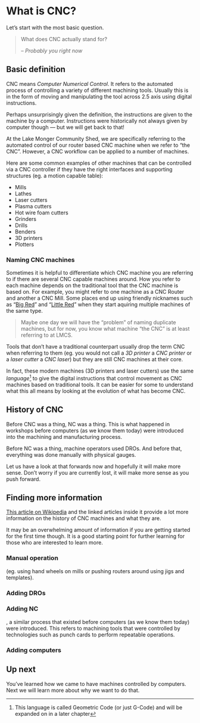# What is CNC?

Let's start with the most basic question.

> What does CNC actually stand for?
>
> -- <cite>Probably you right now</cite>

## Basic definition

CNC means *Computer Numerical Control*. It refers to the automated process of controlling a variety of different machining tools. Usually this is in the form of moving and manipulating the tool across 2.5 axis using digital instructions.

Perhaps unsurprisingly given the definition, the instructions are given to the machine by a computer. Instructions were historically not always given by computer though — but we will get back to that!

At the Lake Monger Community Shed, we are specifically referring to the automated control of our router based CNC machine when we refer to "the CNC". However, a CNC workflow can be applied to a number of machines.

Here are some common examples of other machines that can be controlled via a CNC controller if they have the right interfaces and supporting structures (eg. a motion capable table):

* Mills
* Lathes
* Laser cutters
* Plasma cutters
* Hot wire foam cutters
* Grinders
* Drills
* Benders
* 3D printers
* Plotters

### Naming CNC machines

Sometimes it is helpful to differentiate which CNC machine you are referring to if there are several CNC capable machines around. How you refer to each machine depends on the traditional tool that the CNC machine is based on. For example, you might refer to one machine as a CNC Router and another a CNC Mill. Some places end up using friendly nicknames such as "[Big Red](https://wiki.artifactory.org.au/en/tools/lasers/bigred)" and "[Little Red](https://wiki.artifactory.org.au/en/tools/lasers/littlered)" when they start aquiring multiple machines of the same type.

> Maybe one day we will have the "problem" of naming duplicate machines, but for now, you know what machine "the CNC" is at least referring to at LMCS.

Tools that don't have a traditional counterpart usually drop the term CNC when referring to them (eg. you would not call a *3D printer* a *CNC printer* or a *laser cutter* a *CNC laser*) but they are still CNC machines at their core.

In fact, these modern machines (3D printers and laser cutters) use the same *language*[^gcode] to give the digital instructions that control movement as CNC machines based on traditional tools. It can be easier for some to understand what this all means by looking at the evolution of what has become CNC.

[^gcode]: This language is called Geometric Code (or just G-Code) and will be expanded on in a later chapter

## History of CNC

Before CNC was a thing, NC was a thing. This is what happened in workshops before computers (as we know them today) were introduced into the machining and manufacturing process.

Before NC was a thing, machine operators used DROs. And before that, everything was done manually with physical gauges.

Let us have a look at that forwards now and hopefully it will make more sense. Don't worry if you are currently lost, it will make more sense as you push forward.

::: {.callout-tip}

## Finding more information

[This article on Wikipedia](https://en.wikipedia.org/wiki/Numerical_control) and the linked articles inside it provide a lot more information on the history of CNC machines and what they are.

It may be an overwhelming amount of information if you are getting started for the first time though. It is a good starting point for further learning for those who are interested to learn more.

:::

### Manual operation



(eg. using hand wheels on mills or pushing routers around using jigs and templates).

### Adding DROs

### Adding NC

, a similar process that existed before computers (as we know them today) were introduced. This refers to machining tools that were controlled by technologies such as punch cards to perform repeatable operations.

### Adding computers

::: {.callout-note appearance="simple" icon="false"}

## Up next

You've learned how we came to have machines controlled by computers. Next we will learn more about why we want to do that.

:::

